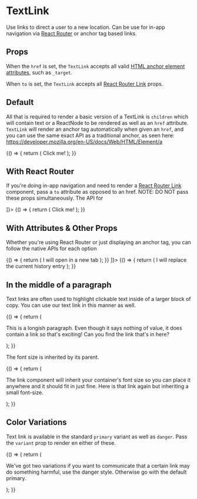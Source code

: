 
<Meta
  title="Components/TextLink"
  component={TextLink}
/>

# TextLink

Use links to direct a user to a new location. Can be use for in-app navigation via [React Router](https://reactrouter.com/)
or anchor tag based links.

## Props

When the `href` is set, the `TextLink` accepts all valid [HTML anchor element attributes](https://developer.mozilla.org/en-US/docs/Web/HTML/Element/a), such as `_target`.

When `to` is set, the `TextLink` accepts all [React Router Link](https://reactrouter.com/web/api/Link) props.

<ArgsTable of={TextLink} />

## Default

All that is required to render a basic version of a TextLink is `children` which will contain text
or a ReactNode to be rendered as well as an `href` attribute. `TextLink` will render an anchor tag automatically
when given an `href`, and you can use the same exact API as a traditional anchor, as seen here:
https://developer.mozilla.org/en-US/docs/Web/HTML/Element/a

<Canvas>
  <Story name="Default">
    {() => {
      return (
        <TextLink href="http://palmetto.com">Click me!</TextLink>
      );
    }}
  </Story>
</Canvas>

## With React Router

If you're doing in-app navigation and need to render a [React Router Link](https://reactrouter.com/web/api/Link) component, pass a `to`
attribute as opposed to an href. NOTE: DO NOT pass these props simultaneously. The API for

<Canvas>
  <Story name="With React Router" decorators={[Story => <BrowserRouter><Story /></BrowserRouter>]}>
    {() => {
      return (
        <TextLink to="/">Click me!</TextLink>
      );
    }}
  </Story>
</Canvas>

## With Attributes & Other Props

Whether you're using React Router or just displaying an anchor tag, you can follow the native
APIs for each option

<Canvas>
  <Story name="With additional attributes">
    {() => {
      return (
        <TextLink href="http://ux.palmetto.com" target="_blank">
          I will open in a new tab
        </TextLink>
      );
    }}
  </Story>
</Canvas>

<Canvas>
  <Story name="With Link props" decorators={[Story => <BrowserRouter><Story /></BrowserRouter>]}>
    {() => {
      return (
        <TextLink to="/" replace>I will replace the current history entry</TextLink>
      );
    }}
  </Story>
</Canvas>

## In the middle of a paragraph

Text links are often used to highlight clickable text inside of a larger block of copy.
You can use our text link in this manner as well.

<Canvas>
  <Story name="Inside a paragraph">
    {() => {
      return (
        <p>
          This is a longish paragraph. Even though it says nothing of value, it does contain
          a link so that's exciting! Can you find <TextLink href="https://ux.palmetto.com">the link</TextLink> that's in here?
        </p>
      );
    }}
  </Story>
</Canvas>

The font size is inherited by its parent.

<Canvas>
  <Story name="With inherited font-size">
    {() => {
      return (
        <p className="font-size-sm">
          The link component will inherit your container's font size so you can place it anywhere
          and it should fit in just fine.
          Here is <TextLink href="https://ux.palmetto.com">that link</TextLink> again but inheriting
          a small font-size.
        </p>
      );
    }}
  </Story>
</Canvas>


## Color Variations

Text link is available in the standard `primary` variant as well as `danger`. Pass the `variant` prop
to render en either of these.

<Canvas>
  <Story name="Color variations">
    {() => {
      return (
        <p>
          We've got two variations if you want to communicate that a certain link may do something harmful,
          use the <TextLink href="https://ux.palmetto.com" variant="danger">danger</TextLink> style. Otherwise
          go with the default <TextLink href="https://ux.palmetto.com">primary</TextLink>.
        </p>
      );
    }}
  </Story>
</Canvas>
